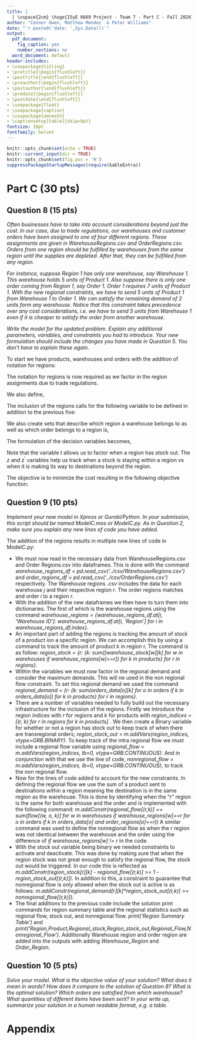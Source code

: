 ```yaml
---
title: |
  | \vspace{2cm} \huge{ISyE 6669 Project - Team 7 - Part C - Fall 2020}
author: "Connor Owen, Matthew Mendez  & Peter Williams"
date: "`r paste0('date: ',Sys.Date())`"
output:
  pdf_document:
    fig_caption: yes
    number_sections: no
  word_document: default
header-includes:
- \usepackage{titling}
- \pretitle{\begin{flushleft}}
- \posttitle{\end{flushleft}}
- \preauthor{\begin{flushleft}}
- \postauthor{\end{flushleft}}
- \predate{\begin{flushleft}}
- \postdate{\end{flushleft}}
- \usepackage{float}
- \usepackage{caption} 
- \usepackage{amsmath}
- \captionsetup[table]{skip=8pt}
fontsize: 10pt
fontfamily: helvet
---
```


```r
knitr::opts_chunk$set(echo = TRUE)
knitr::current_input(dir = TRUE)
knitr::opts_chunk$set(fig.pos = 'H')
suppressPackageStartupMessages(require(kableExtra))
```

# Part C (30 pts) 

## Question 8 (15 pts)  

*Often businesses have to take into account considerations beyond just the cost. In our case, due to trade regulations, our warehouses and customer orders have been assigned to one of four different regions. These assignments are given in WarehouseRegions.csv and OrderRegions.csv. Orders from one region should be fulfilled by warehouses from the same region until the supplies are depleted. After that, they can be fulfilled from any region.*  

*For instance, suppose Region 1 has only one warehouse, say Warehouse 1. This warehouse holds 5 units of Product 1. Also suppose there is only one order coming from Region 1, say Order 1. Order 1 requires 7 units of Product 1. With the new regional constraints, we have to send 5 units of Product 1 from Warehouse 1 to Order 1. We can satisfy the remaining demand of 2 units form any warehouse. Notice that this constraint takes precedence over any cost considerations, i.e. we have to send 5 units from Warehouse 1 even if it is cheaper to satisfy the order from another warehouse.*  

*Write the model for the updated problem. Explain any additional parameters, variables, and constraints you had to introduce. Your new formulation should include the changes you have made in Question 5. You don’t have to explain these again.*  

To start we have products, warehouses and orders with the addition of notation for regions:

\begin{flalign}
k  = 1,...,K \text{ Products,} \\
j = 1,...,N  \text{ Warehouses, and}  \\
i = 1,...,H  \text{ Orders} \\
r = 1,…, R \text{ Regions}
\end{flalign}

The notation for regions is now required as we factor in the region assignments due to trade regulations.    

We also define,    

\begin{flalign}
d_{ik} \text{ , the demand for product } k \text{ in order } i,  \\
s_{jk} \text{ , stock of product } k \text{ in warehouse } j,  \\
c_{ij} \text{ , cost of sending 1 lbs. of product from warehouse } j \text{ to customer } i, \\
w_k,  (k = 1,...,K) \text{ denotes the weight of product k in lbs.} \\
f_{ij} \text{ , the fixed cost of sending 1 lbs. of product from warehouse } j \text{ to customer } i. 
\end{flalign}

The inclusion of the regions calls for the following variable to be defined in addition to the previous five:  

\begin{flalign}
S_{kr} \text{ , stock of product } k \text{ in region } r, 
\end{flalign}

We also create sets that describe which region a warehouse belongs to as well as which order belongs to a region is,  

\begin{flalign}
N_{r} \text{ a warehouse belong to region } r, \\
H_r \text{ an order belong to region} r
\end{flalign}

The formulation of the decision variables becomes,  

\begin{flalign}
x_{ijk}, \text{ number of units shipped of product } k \text{ from warehouse } j \text{ to customer } i, \text{ and}  \\
\delta^{*}_{ik} = \text{ the number of units of product } k \text{ not fulfilled in order } i \\
t_{rk} = \text{ is an indication of if there is stock out of product } k \text{ from region } r \\
z_{rk} = \text{ regional flow of product } k \text{ in region } r
z^{'}_{rk} = \text{ nonregional flow of product } k \text{ in region } r
\end{flalign}

Note that the variable $t$ allows us to factor when a region has stock out. The $z$ and $z^{'}$ variables help us track when a stock is staying within a region vs when it is making its way to destinations beyond the region. 

The objective is to minimize the cost resulting in the following objective function:  

\begin{align}
\min z =  \sum^{H}_{i=1} \sum^{N}_{j=1} \sum^{K}_{k=1} x_{ijk} c_{ij}w_k + \sum^{H}_{i=1} \sum^{N}_{j=1} f_{ij} y_{ij} + M \sum^{H}_{i=1} \sum^{K}_{k=1} \delta^{*}_{ik}.
\end{align}  


\newpage 

## Question 9 (10 pts)

*Implement your new model in Xpress or Gurobi/Python. In your submission, this script should be named ModelC.mos or ModelC.py. As in Question 2, make sure you explain any new lines of code you have added.*

The addition of the regions results in multiple new lines of code in ModelC.py:      

+ We must now read in the necessary data from WarehouseRegions.csv and Order Regions.csv into dataframes. This is done with the command *warehouse_regions_df = pd.read_csv('../csv/WarehouseRegions.csv')* and *order_regions_df = pd.read_csv('../csv/OrderRegions.csv')* respectively. The Warehouse regions *.csv* includes the data for each warehouse $j$ and their respective region $r$. The order regions matches and order $i$ to a region $r$.  
+ With the addition of the new dataframes we then have to turn them into dictionaries. The first of which is the warehouse regions using the command *warehouse_regions = {warehouse_regions_df.at[i, 'Warehouse ID']: warehouse_regions_df.at[i, 'Region'] for i in warehouse_regions_df.index}*.  
+ An important part of adding the regions is tracking the amount of stock of a product ion a specific region. We can accomplish this by using a command to track the amount of product k in region r. The command is as follow: *region_stock = {r: {k: sum([warehouse_stock[w][k] for w in warehouses if warehouse_regions[w]==r]) for k in products} for r in regions}*.  
+ Within the variables we must now factor in the regional demand and consider the maximum demands. This will ne used in the non regional flow constraint. To set this regional demand we used the command *regional_demand = {r: {k: sum(orders_data[o][k] for o in orders if k in orders_data[o]) for k in products} for r in regions}*.  
+ There are a number of variables needed to fully build out the necessary infrastructure for the inclusion of the regions. Firstly we introduce the region indices with $r$ for regions and $k$ for products with *region_indices = [(r, k) for r in regions for k in products]* . We then create a Binary variable for whether or not a region has stock out to keep track of when there are transregional orders; *region_stock_out = m.addVars(region_indices, vtype=GRB.BINARY)*. To keep track of the intra regional flow we must include a regional flow variable using *regional_flow = m.addVars(region_indices, lb=0, vtype=GRB.CONTINUOUS)*. And in conjunction with that we use the line of code, *nonregional_flow = m.addVars(region_indices, lb=0, vtype=GRB.CONTINUOUS)*, to track the non regional flow.   
+ Now for the lines of code added to account for the new constraints. In defining the regional flow we use the sum of a product sent to destinations within a region meaning the destination is in the same region as the warehouse. This is done by identifying when the “r” region is the same for both warehouse and the order and is implemented with the following command: *m.addConstr(regional_flow[(r,k)] == sum(flow[(w, o, k)] for w in warehouses if warehouse_regions[w]==r for o in orders if k in orders_data[o] and order_regions[o]==r))* A similar command was used to define the nonregional flow as when the $r$ region was not identical between the warehouse and the order using the difference of *if warehouse_regions[w] != r* in the code.  
+ With the stock out variable being binary we needed constraints to activate and deactivate. This was done by making sure that when the region stock was not great enough to satisfy the regional flow, the stock out would be triggered.  In our code this is reflected as *m.addConstr(region_stock[r][k] - regional_flow[(r,k)] >= 1 - region_stock_out[(r,k)])*. In addition to this, a constraint to guarantee that nonregional flow is only allowed when the stock out is active is as follows: *m.addConstr(regional_demand[r][k]\*region_stock_out[(r,k)] >= nonregional_flow[(r,k)])*.  
+ The final additions to the previous code include the solution print commands for region summary table and the regional statistics such as regional flow, stock out, and nonregional flow. *print('Region Summary Table')* and *print('Region,Product,Regional_stock,Region_stock_out,Regional_Flow,Nonregional_Flow')*. Additionally Warehouse region and order region are added into the outputs with adding *Warehouse_Region* and *Order_Region*.   




 

## Question 10 (5 pts)

*Solve your model. What is the objective value of your solution? What does it mean in words? How does it compare to the solution of Question 8? What is the optimal solution? Which orders are satisfied from which warehouse? What quantities of different items have been sent? In your write up, summarize your solution in a human readable format, e.g. a table.*  


\newpage 

# Appendix


